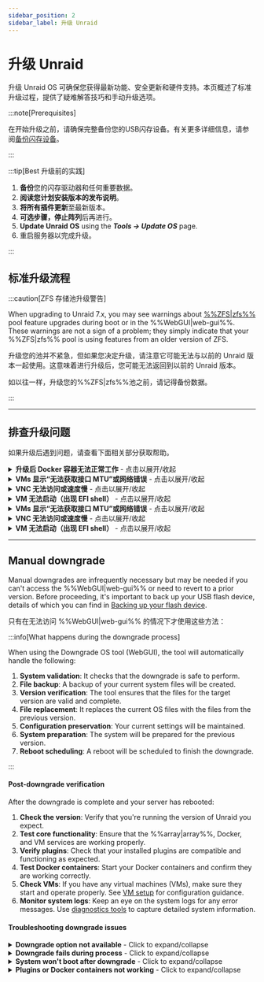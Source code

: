 ```yaml
---
sidebar_position: 2
sidebar_label: 升级 Unraid
---
```



# 升级 Unraid

升级 Unraid OS 可确保您获得最新功能、安全更新和硬件支持。本页概述了标准升级过程，提供了疑难解答技巧和手动升级选项。

:::note\[Prerequisites]

在开始升级之前，请确保完整备份您的USB闪存设备。有关更多详细信息，请参阅[备份闪存设备](../maintain-and-update/changing-the-flash-device.mdx#backing-up-your-flash-device)。

:::

:::tip[Best 升级前的实践]

1. **备份**您的闪存驱动器和任何重要数据。
2. **阅读您计划安装版本的发布说明**。
3. **将所有插件更新**至最新版本。
4. **可选步骤，停止阵列**后再进行。
5. **Update Unraid OS** using the ***Tools → Update OS*** page.
6. 重启服务器以完成升级。

:::

## 标准升级流程

<Tabs>
  <TabItem value="modern-7x" label="Unraid 7.x及更高版本" default>
    <UpgradeModern />
  </TabItem>

  <TabItem value="legacy-611-612" label="Unraid 6.11到6.12">
    <UpgradeLegacy611612 />
  </TabItem>
</Tabs>

:::caution[ZFS 存储池升级警告]

When upgrading to Unraid 7.x, you may see warnings about [%%ZFS|zfs%%](../../advanced-configurations/optimize-storage/zfs-storage.mdx) pool feature upgrades during boot or in the %%WebGUI|web-gui%%. These warnings are not a sign of a problem; they simply indicate that your %%ZFS|zfs%% pool is using features from an older version of ZFS.

升级您的池并不紧急，但如果您决定升级，请注意它可能无法与以前的 Unraid 版本一起使用。这意味着进行升级后，您可能无法返回到以前的 Unraid 版本。

如以往一样，升级您的%%ZFS|zfs%%池之前，请记得备份数据。

:::

---

## 排查升级问题

如果升级后遇到问题，请查看下面相关部分获取帮助。

<details>
  <summary><strong>升级后 Docker 容器无法正常工作</strong> - 点击以展开/收起</summary>

  如果您遇到类似 "layers from manifest don't match image configuration" 的错误，您可能需要重新构建您的 Docker 镜像文件。以下是方法：
</details>

<details>
  <summary><strong>VMs 显示“无法获取接口 MTU”或网络错误</strong> - 点击以展开/收起</summary>

  If you encounter errors like *"layers from manifest don't match image configuration,"* you may need to rebuild your Docker image file. Here’s how:

  1. Go to ***Settings → Docker*** and stop the Docker service.
  2. 然后键入 `cd efi/boot`。
  3. 最后，键入 `bootx64.efi`。
  4. 导航到 **应用** 标签页，选择 **先前的应用**，勾选要重新安装的应用并点击 **安装 xx 应用**。
</details>

<details>
  <summary><strong>VNC 无法访问或速度慢</strong> - 点击以展开/收起</summary>

  为了解决此问题，在 %%WebGUI|web-gui%% 中编辑 %%VM|vm%%，然后在不进行任何修改的情况下点击 **Apply**。此操作将更新机器类型为最新支持版本。

  1. 前往 **VMs** 标签页并编辑每个 %%VM%%（确保启用 **高级视图**）。
  2. 将网络桥接设置为 `br0` 并点击 **应用**。
  3. Navigate to ***Settings → VM Manager*** (in **Advanced View**) and set the default bridge to `br0`.
</details>

<details>
  <summary><strong>VM 无法启动（出现 EFI shell）</strong> - 点击以展开/收起</summary>

  If you have %%OVMF|ovmf%%-based %%VMs|vm%% created in older Unraid versions, you might encounter an EFI shell. You can boot the %%VM|vm%% by entering the following commands:

  1. 在 **VMs** 标签页编辑 %%VM%%（选择 **高级视图**）。
  2. 将 **VNC 视频驱动程序** 设置为 **QXL**（推荐）。如果 QXL 不成功，可以尝试 **Cirrus** 或 **vmvga**。
  3. 点击 **应用** 以保存更改。
</details>

<details>
  <summary><strong>VMs 显示“无法获取接口 MTU”或网络错误</strong> - 点击以展开/收起</summary>

  If you have %%OVMF|ovmf%%-based %%VMs|vm%% created in older Unraid versions, you might encounter an EFI shell. You can boot the %%VM|vm%% by entering the following commands:

  1. 键入 `fs0:`。
  2. 然后键入 `cd efi/boot`。
  3. 最后，键入 `bootx64.efi`。

  如果 `fs0:` 不起作用，您可以尝试 `fs1:`。如果问题仍然存在，请访问 [Unraid 论坛](https://forums.unraid.net/) 寻求帮助。
</details>

<details>
  <summary><strong>VNC 无法访问或速度慢</strong> - 点击以展开/收起</summary>

  为了解决此问题，在 %%WebGUI|web-gui%% 中编辑 %%VM|vm%%，然后在不进行任何修改的情况下点击 **Apply**。此操作将更新机器类型为最新支持版本。
</details>

<details>
  <summary><strong>VM 无法启动（出现 EFI shell）</strong> - 点击以展开/收起</summary>

  If you have %%OVMF|ovmf%%-based %%VMs|vm%% created in older Unraid versions, you might encounter an EFI shell. You can boot the %%VM|vm%% by entering the following commands:
</details>

---

## Manual downgrade

Manual downgrades are infrequently necessary but may be needed if you can't access the %%WebGUI|web-gui%% or need to revert to a prior version. Before proceeding, it's important to back up your USB flash device, details of which you can find in [Backing up your flash device](../maintain-and-update/changing-the-flash-device.mdx#backing-up-your-flash-device).

只有在无法访问 %%WebGUI|web-gui%% 的情况下才使用这些方法：

<Tabs>
  <TabItem value="最简单的方法" label="最简单的方法">
    <ManualDowngradeSimplest />
  </TabItem>

  <TabItem value="命令行方法" label="命令行方法">
    <ManualDowngradeCommandLine />
  </TabItem>
</Tabs>

:::info[What happens during the downgrade process]

When using the Downgrade OS tool (WebGUI), the tool will automatically handle the following:

1. **System validation**: It checks that the downgrade is safe to perform.
2. **File backup**: A backup of your current system files will be created.
3. **Version verification**: The tool ensures that the files for the target version are valid and complete.
4. **File replacement**: It replaces the current OS files with the files from the previous version.
5. **Configuration preservation**: Your current settings will be maintained.
6. **System preparation**: The system will be prepared for the previous version.
7. **Reboot scheduling**: A reboot will be scheduled to finish the downgrade.

:::

#### Post-downgrade verification

After the downgrade is complete and your server has rebooted:

1. **Check the version**: Verify that you're running the version of Unraid you expect.
2. **Test core functionality**: Ensure that the %%array|array%%, Docker, and VM services are working properly.
3. **Verify plugins**: Check that your installed plugins are compatible and functioning as expected.
4. **Test Docker containers**: Start your Docker containers and confirm they are working correctly.
5. **Check VMs**: If you have any virtual machines (VMs), make sure they start and operate properly. See [VM setup](../../using-unraid-to/create-virtual-machines/vm-setup.mdx) for configuration guidance.
6. **Monitor system logs**: Keep an eye on the system logs for any error messages. Use [diagnostics tools](../../troubleshooting/diagnostics/capture-diagnostics-and-logs.mdx) to capture detailed system information.

#### Troubleshooting downgrade issues

<details>
  <summary><strong>Downgrade option not available</strong> - Click to expand/collapse</summary>

  If you don’t see an option to downgrade:

  - **Check system history**: Make sure you've previously upgraded from a compatible version.
  - **Verify file integrity**: Previous version files might be corrupted or missing.
  - **Check compatibility**: The earlier version may not be compatible with your current hardware.
  - **Manual method**: If needed, follow the manual downgrade methods outlined on this page.
</details>

<details>
  <summary><strong>Downgrade fails during process</strong> - Click to expand/collapse</summary>

  If the downgrade process doesn't go as planned:

  1. **Don’t panic**: Your system should still work with the current version.
  2. **Check logs**: Take a look at the system logs to find specific error messages. Use [diagnostics tools](../../troubleshooting/diagnostics/capture-diagnostics-and-logs.mdx) for comprehensive log analysis.
  3. **Verify files**: Ensure that all required files for the target version are available.
  4. **Try the manual method**: If the tool doesn't work, consider using the manual downgrade methods.
  5. **Contact support**: If problems continue, reach out to Unraid support with your diagnostics.
</details>

<details>
  <summary><strong>System won't boot after downgrade</strong> - Click to expand/collapse</summary>

  If your system doesn’t boot after downgrading:

  1. **Boot from USB**: Use another computer to access your USB flash device. See [boot troubleshooting](../../troubleshooting/common-issues/boot-and-startup-failures.mdx) for detailed recovery steps.
  2. **Restore from backup**: Copy your backup files back to the USB device.
  3. **Check file integrity**: Make sure all system files are present and not damaged.
  4. **Try Safe Mode**: Boot into [Safe Mode](../../using-unraid-to/customize-your-experience/plugins.mdx#troubleshooting-with-safe-mode) for further troubleshooting.
  5. **Manual recovery**: If necessary, utilize the manual recovery methods.
</details>

<details>
  <summary><strong>Plugins or Docker containers not working</strong> - Click to expand/collapse</summary>

  After downgrading, some plugins or containers may not function properly:

  - **Update plugins**: Look for plugin updates that work with the downgraded version. Check [Community Applications](../../using-unraid-to/run-docker-containers/community-applications.mdx) for compatible versions.
  - **Rebuild Docker**: Delete and recreate your Docker image file. See [Docker troubleshooting](../../troubleshooting/common-issues/docker-troubleshooting.mdx#re-creating-the-docker-image-file) for detailed steps.
    - **Check dependencies**: Ensure that all necessary dependencies are available.
    - **Plugin compatibility**: Some plugins might not support earlier Unraid versions.
    - **UI/WebGUI feature-dependent plugins**: Plugins relying on newer WebGUI features may not operate correctly on older versions.
    - **Theme plugins**: Visual customization plugins may require updates or removal if they are incompatible.
</details>
